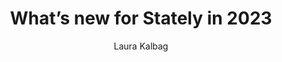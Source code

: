 ---
title: "What’s new for Stately in 2023"
description: >-
  We have introduced a new feature to the Stately Studio, a feature we hope
  you’ll never see. Let’s call it machine restore, for lack of a better description.
tags:
  - recovery
  - restore
  - offline
  - editor
  - studio
author:
  - Laura Kalbag
ogImage: "https://stately.ai/blog/2023-01-20-whats-new-in-2023.png"
publishedAt: "2023-01-20"
---